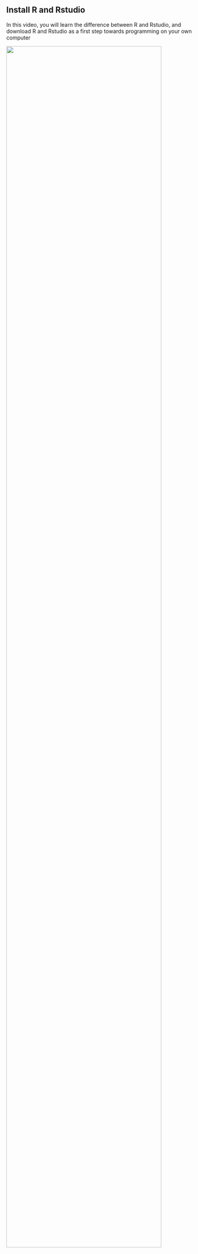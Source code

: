 ## Install R and Rstudio

In this video, you will learn the difference between R and Rstudio, and download R and Rstudio as a first step towards programming on your own computer  
  
![](https://youtu.be/IJc2J-qewiU){width="90%"}